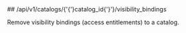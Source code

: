 
<MethodPill method="delete" />
## /api/v1/catalogs/{'{'}catalog_id{'}'}/visibility_bindings

Remove visibility bindings (access entitlements) to a catalog.